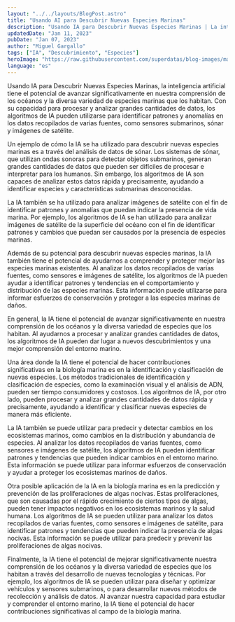 ```yaml
---
layout: "../../layouts/BlogPost.astro"
title: "Usando AI para Descubrir Nuevas Especies Marinas"
description: "Usando IA para Descubrir Nuevas Especies Marinas | La inteligencia artificial, o IA, es un campo en rápido crecimiento que tiene el potencial de revolucionar una amplia variedad de industrias. En este artículo, exploraremos solo algunas de las muchas razones por las que la IA es un recurso valioso para negocios de todo tipo."
updatedDate: "Jan 11, 2023"
pubDate: "Jan 07, 2023"
author: "Miguel Gargallo"
tags: ["IA", "Descubrimiento", "Especies"]
heroImage: "https://raw.githubusercontent.com/superdatas/blog-images/main/ai-advancement-science.png"
language: "es"
---
```


Usando IA para Descubrir Nuevas Especies Marinas, la inteligencia artificial tiene el potencial de avanzar significativamente en nuestra comprensión de los océanos y la diversa variedad de especies marinas que los habitan. Con su capacidad para procesar y analizar grandes cantidades de datos, los algoritmos de IA pueden utilizarse para identificar patrones y anomalías en los datos recopilados de varias fuentes, como sensores submarinos, sónar y imágenes de satélite.

Un ejemplo de cómo la IA se ha utilizado para descubrir nuevas especies marinas es a través del análisis de datos de sónar. Los sistemas de sónar, que utilizan ondas sonoras para detectar objetos submarinos, generan grandes cantidades de datos que pueden ser difíciles de procesar e interpretar para los humanos. Sin embargo, los algoritmos de IA son capaces de analizar estos datos rápida y precisamente, ayudando a identificar especies y características submarinas desconocidas.

La IA también se ha utilizado para analizar imágenes de satélite con el fin de identificar patrones y anomalías que puedan indicar la presencia de vida marina. Por ejemplo, los algoritmos de IA se han utilizado para analizar imágenes de satélite de la superficie del océano con el fin de identificar patrones y cambios que puedan ser causados ​​por la presencia de especies marinas.

Además de su potencial para descubrir nuevas especies marinas, la IA también tiene el potencial de ayudarnos a comprender y proteger mejor las especies marinas existentes. Al analizar los datos recopilados de varias fuentes, como sensores e imágenes de satélite, los algoritmos de IA pueden ayudar a identificar patrones y tendencias en el comportamiento y distribución de las especies marinas. Esta información puede utilizarse para informar esfuerzos de conservación y proteger a las especies marinas de daños.

En general, la IA tiene el potencial de avanzar significativamente en nuestra comprensión de los océanos y la diversa variedad de especies que los habitan. Al ayudarnos a procesar y analizar grandes cantidades de datos, los algoritmos de IA pueden dar lugar a nuevos descubrimientos y una mejor comprensión del entorno marino.

Una área donde la IA tiene el potencial de hacer contribuciones significativas en la biología marina es en la identificación y clasificación de nuevas especies. Los métodos tradicionales de identificación y clasificación de especies, como la examinación visual y el análisis de ADN, pueden ser tiempo consumidores y costosos. Los algoritmos de IA, por otro lado, pueden procesar y analizar grandes cantidades de datos rápida y precisamente, ayudando a identificar y clasificar nuevas especies de manera más eficiente.

La IA también se puede utilizar para predecir y detectar cambios en los ecosistemas marinos, como cambios en la distribución y abundancia de especies. Al analizar los datos recopilados de varias fuentes, como sensores e imágenes de satélite, los algoritmos de IA pueden identificar patrones y tendencias que pueden indicar cambios en el entorno marino. Esta información se puede utilizar para informar esfuerzos de conservación y ayudar a proteger los ecosistemas marinos de daños.

Otra posible aplicación de la IA en la biología marina es en la predicción y prevención de las proliferaciones de algas nocivas. Estas proliferaciones, que son causadas por el rápido crecimiento de ciertos tipos de algas, pueden tener impactos negativos en los ecosistemas marinos y la salud humana. Los algoritmos de IA se pueden utilizar para analizar los datos recopilados de varias fuentes, como sensores e imágenes de satélite, para identificar patrones y tendencias que pueden indicar la presencia de algas nocivas. Esta información se puede utilizar para predecir y prevenir las proliferaciones de algas nocivas.

Finalmente, la IA tiene el potencial de mejorar significativamente nuestra comprensión de los océanos y la diversa variedad de especies que los habitan a través del desarrollo de nuevas tecnologías y técnicas. Por ejemplo, los algoritmos de IA se pueden utilizar para diseñar y optimizar vehículos y sensores submarinos, o para desarrollar nuevos métodos de recolección y análisis de datos. Al avanzar nuestra capacidad para estudiar y comprender el entorno marino, la IA tiene el potencial de hacer contribuciones significativas al campo de la biología marina.
